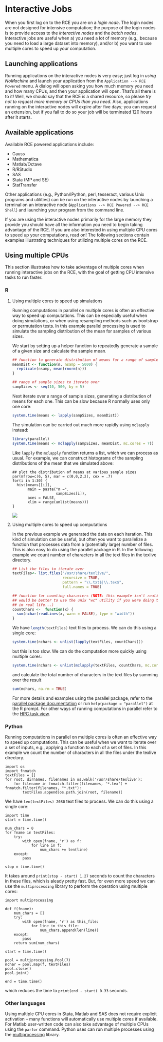 # Interactive Jobs

When you first log on to the RCE you are on a *login node*. The login
nodes are not designed for intensive computation; the purpose of the
login nodes is to provide access to the *interactive nodes* and the
*batch nodes*. Interactive jobs are useful when a) you need a lot of
memory (e.g., because you need to load a large dataset into memory),
and/or b) you want to use multiple cores to speed up your computation.

## Launching applications

Running applications on the interactive nodes is very easy; just log in
*using NoMachine* and launch your application from the
`Application --> RCE Powered` menu. A dialog will open asking you how
much memory you need and how many CPUs, and then your application will
open. That's all there is to it! Well, we should say that the RCE is a
shared resource, so please *try not to request more memory or CPUs than
you need*. Also, applications running on the interactive nodes will
expire after five days; you can request an extension, but if you fail to
do so your job will be terminated 120 hours after it starts.

## Available applications

Available RCE powered applications include:

-   Gauss
-   Mathematica
-   Matlab/Octave
-   R/RStudio
-   SAS
-   Stata (MP and SE)
-   StatTransfer

Other applications (e.g., Python/IPython, perl, tesseract, various Unix
programs and utilities) can be run on the interactive nodes by launching
a terminal on an interactive node
(`Applications --> RCE Powered --> RCE Shell`) and launching your
program from the command line.

If you are using the interactive nodes primarily for the large memory
they provide you should have all the information you need to begin
taking advantage of the RCE. If you are also interested in using
multiple CPU cores to speed up your computations, read on! The following
sections contain examples illustrating techniques for utilizing multiple
cores on the RCE.

## Using multiple CPUs

This section illustrates how to take advantage of multiple cores when
running interactive jobs on the RCE, with the goal of getting CPU
intensive tasks to run faster.

### R

1.  Using multiple cores to speed up simulations

    Running computations in parallel on multiple cores is often an
    effective way to speed up computations. This can be especially
    useful when doing simulations, or when using resampling methods such
    as bootstrap or permutation tests. In this example parallel
    processing is used to simulate the sampling distribution of the mean
    for samples of various sizes.

    We start by setting up a helper function to repeatedly generate a
    sample of a given size and calculate the sample mean.

    ``` .r
    ## function to generate distribution of means for a range of sample sizes
    meanDist <- function(n, nsamp = 5000) {
      replicate(nsamp, mean(rnorm(n)))
    }

    ## range of sample sizes to iterate over
    sampSizes <- seq(10, 500, by = 5)

    ```

    Next iterate over a range of sample sizes, generating a distribution
    of means for each one. This can be slow because R normally uses only
    one core:

    ``` .r
    system.time(means <- lapply(sampSizes, meanDist))
    ```

    The simulation can be carried out much more rapidly using `mclapply`
    instead:

    ``` .r
    library(parallel)
    system.time(means <- mclapply(sampSizes, meanDist, mc.cores = 7))
    ```

    Like `lapply` the `mclapply` function returns a list, which we can
    process as usual. For example, we can construct histograms of the
    sampling distributions of the mean that we simulated above:

        ## plot the distribution of means at various sample sizes
        par(mfrow=c(6, 5), mar = c(0,0,2,2), cex = .7)
        for(i in 1:30) {
          hist(means[[i]],
               main = paste("n =",
                            sampSizes[i]),
               axes = FALSE,
               xlim = range(unlist(means)))
        }

    ![](images/samplingDist.png)

2.  Using multiple cores to speed up computations

    In the previous example we generated the data on each iteration.
    This kind of simulation can be useful, but often you want to
    parallelize a function that processes data from a (potentially
    large) number of files. This is also easy to do using the parallel
    package in R. In the following example we count number of characters
    in all the text files in the texlive directory.

    ``` .r
    ## List the files to iterate over
    textFiles<- list.files("/usr/share/texlive/",
                           recursive = TRUE,
                           pattern = "\\.txt$|\\.tex$",
                           full.names = TRUE)

    ## function for counting characters (NOTE: this example isn't realistic -- it
    ## would be better to use the unix "wc" utility if you were doing this
    ## in real life...)
    countChars <-  function(x) {
      sum(nchar(readLines(x, warn = FALSE), type = "width"))
    }
    ```

    We have `length(textFiles)`{.r .rundoc-block rundoc-language="r"}
    text files to process. We can do this using a single core:

    ``` .r
    system.time(nchars <- unlist(lapply(textFiles, countChars)))
    ```

    but this is too slow. We can do the computation more quickly using
    multiple cores:

    ``` .r
    system.time(nchars <- unlist(mclapply(textFiles, countChars, mc.cores = 7)))
    ```

    and calculate the total number of characters in the text files by
    summing over the result

    ``` .r
    sum(nchars, na.rm = TRUE)
    ```

    For more details and examples using the parallel package, refer to
    the [parallel package
    documentation](https://stat.ethz.ch/R-manual/R-devel/library/parallel/doc/parallel.pdf)
    or run `help(package = "parallel")` at the R prompt. For other ways
    of running computations in parallel refer to the [HPC task
    view](http://cran.r-project.org/web/views/HighPerformanceComputing.html).

### Python

Running computations in parallel on multiple cores is often an effective
way to speed up computations. This can be useful when we want to iterate
over a set of inputs, e.g., applying a function to each of a set of
files. In this example we count the number of characters in all the
files under the texlive directory.

``` .python
import os
import fnmatch
textFiles = []
for root, dirnames, filenames in os.walk('/usr/share/texlive'):
    for filename in fnmatch.filter(filenames, '*.tex') + fnmatch.filter(filenames, "*.txt"):
        textFiles.append(os.path.join(root, filename))
```

We have `len(textFiles) 2080` text files to process. We can do this using a
single core:

``` .python
import time
start = time.time()

num_chars = 0
for fname in textFiles:
    try:
        with open(fname, 'r') as f:
            for line in f:
                num_chars += len(line)
    except:
        pass

stop = time.time()
```

It takes around `print(stop - start) 1.27` seconds to
count the characters in these files, which is aleady pretty fast. But,
for even more speed we can use the `multiprocessing` library to perform
the operation using multiple cores:

``` .python
import multiprocessing

def f(fname):
    num_chars = []
    try:
        with open(fname, 'r') as this_file:
            for line in this_file:
                num_chars.append(len(line))
    except:
        pass
    return sum(num_chars)

start = time.time()

pool = multiprocessing.Pool(7)
nchar = pool.map(f, textFiles)
pool.close()
pool.join()

end = time.time()
```

which reduces the time to `print(end - start) 0.33` seconds.

### Other languages

Using multiple CPU cores in Stata, Matlab and SAS does not require
explicit activation -- many functions will automatically use multiple
cores if available. For Matlab user-written code can also take advantage
of multiple CPUs using the `parfor` command. Python uses can run
multiple processes using the
[multiprocessing](https://docs.python.org/2/library/multiprocessing.html)
library.

